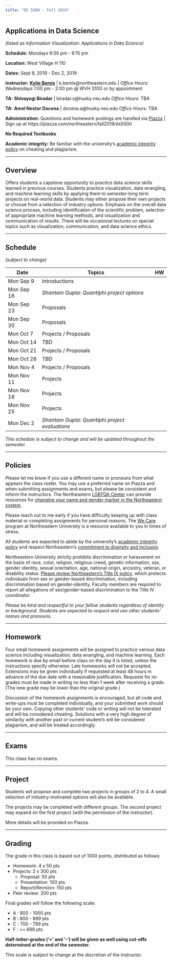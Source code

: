 ```yaml
---
title: "DS 5500 - Fall 2019"
---
```


## Applications in Data Science

*(listed as Information Visualization: Applications in Data Science)*

**Schedule:** Mondays 6:00 pm - 9:15 pm

**Location:** West Village H 110

**Dates:** Sept 9, 2019 - Dec 2, 2019

**Instructor:** [**Kylie Bemis**](http://www.ccis.northeastern.edu/people/kylie-ariel-bemis/) |
k.bemis@northeastern.edu | 
*Office Hours:* Wednesdays 1:00 pm - 2:00 pm @ WVH 310G or by appointment

**TA:** **Shivayogi Biradar** |
biradar.s@husky.neu.edu
*Office Hours:* TBA

**TA:** **Amel Nestor Docena** |
docena.a@husky.neu.edu
*Office Hours:* TBA

**Administration:** Questions and homework postings are handled via [Piazza](https://piazza.com/northeastern/fall2019/ds5500/home) | Sign up at https://piazza.com/northeastern/fall2019/ds5500

**No Required Textbooks**

**Academic integrity:** Be familiar with the university's [academic integrity policy](http://www.northeastern.edu/osccr/academic-integrity-policy/) on cheating and plagiarism.

***

## Overview

Offers students a capstone opportunity to practice data science skills learned in previous courses. Students practice visualization, data wrangling, and machine learning skills by applying them to semester-long term projects on real-world data. Students may either propose their own projects or choose from a selection of industry options. Emphasis on the overall data science process, including identification of the scientific problem, selection of appropriate machine learning methods, and visualization and communication of results. There will be occasional lectures on special topics such as visualization, communication, and data science ethics.

***

## Schedule
*(subject to change)*

Date 		| Topics 					| HW
------------|---------------------------|-----
Mon Sep 9 | Introductions |  
Mon Sep 16 | *Shantam Gupta: Quantiphi project options* |  
Mon Sep 23 | Proposals |  
Mon Sep 30 | Proposals |  
Mon Oct 7 | Projects / Proposals | 
Mon Oct 14 | *TBD* | 
Mon Oct 21 | Projects / Proposals |  
Mon Oct 28 | *TBD* | 
Mon Nov 4 | Projects / Proposals | 
Mon Nov 11 | Projects | 
Mon Nov 18 | Projects | 
Mon Nov 25 | Projects | 
Mon Dec 2 | *Shantam Gupta: Quantiphi project evaluations* | 

*This schedule is subject to change and will be updated throughout the semester.*

***

## Policies

Please let me know if you use a different name or pronouns from what appears the class roster. You may use a preferred name on Piazza and when submitting assignments and exams, but please be consistent and inform the instructors. The Northeastern [LGBTQA Center](https://studentlife.northeastern.edu/lgbtqa/) can provide resources for [changing your name and gender marker in the Northeastern system](https://www.northeastern.edu/ouec/training-and-education/gender-identity-personal-pronouns-syllabus-guidance/).

Please reach out to me early if you have difficulty keeping up with class material or completing assignments for personal reasons. The [We Care](https://studentlife.northeastern.edu/we-care/) program at Northeastern University is a resource available to you in times of stress.

All students are expected to abide by the university's [academic integrity policy](http://www.northeastern.edu/osccr/academic-integrity-policy/) and respect Northeastern's [commitment to diversity and inclusion](https://www.northeastern.edu/academic-plan/strategic-themes/diversity-and-inclusion/).

Northeastern University strictly prohibits discrimination or harassment on the basis of race, color, religion, religious creed, genetic information, sex, gender identity, sexual orientation, age, national origin, ancestry, veteran, or disability status. [Please review Northeastern's Title IX policy](https://www.northeastern.edu/ouec/), which protects individuals from sex or gender-based discrimination, including discrimination based on gender-identity. Faculty members are required to report all allegations of sex/gender-based discrimination to the Title IV coordinator.

*Please be kind and respectful to your fellow students regardless of identity or background. Students are expected to respect and use other students' names and pronouns.*

***

## Homework

Four small homework assignments will be assigned to practice various data science including visualization, data wrangling, and machine learning. Each homework is due by email before class on the day it is listed, unless the instructions specify otherwise. Late homeworks will not be accepted. Extensions may be given individually if requested at least 48 hours in advance of the due date with a reasonable justification. Requests for re-grades must be made in writing no less than 1 week after receiving a grade. (The new grade may be lower than the original grade.)

Discussion of the homework assignments is encouraged, but all code and write-ups must be completed individually, and your submitted work should be your own. Copying other students' code or writing will not be tolerated and will be considered cheating. Solutions with a very high degree of similarity with another past or current student's will be considered plagiarism, and will be treated accordingly.

***

## Exams

This class has no exams.

***

## Project

Students will propose and complete two projects in groups of 2 to 4. A small selection of industry-motivated options will also be available.

The projects may be completed with different groups. The second project may expand on the first project (with the permission of the instructor).

More details will be provided on Piazza.

***

## Grading

The grade in this class is based out of 1000 points, distributed as follows:

- Homework: 4 x 50 pts
- Projects: 2 x 300 pts
	- Proposal: 50 pts
	- Presentation: 100 pts
	- Report/Revision: 150 pts
- Peer review: 200 pts

Final grades will follow the following scale:

- A : 900 - 1000 pts
- B : 800 - 899 pts
- C : 700 - 799 pts
- F : <= 699 pts

**Half-letter-grades ('+' and '-') will be given as well using cut-offs determined at the end of the semester.**

This scale is subject to change at the discretion of the instructor.

